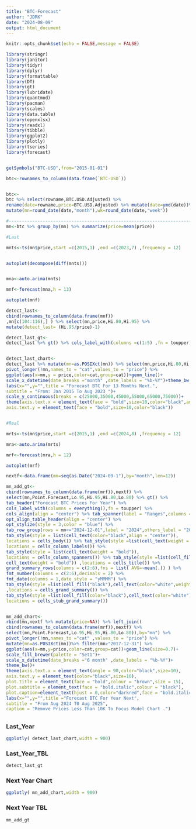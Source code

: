 ```yaml
---
title: "BTC-Forecast"
author: "JDRK"
date: "2024-08-09"
output: html_document
---
```


```r
knitr::opts_chunk$set(echo = FALSE,message = FALSE)

library(stringr)
library(janitor)
library(tidyr)
library(dplyr)
library(formattable)
library(DT)
library(gt)
library(lubridate)
library(quantmod)
library(pacman)
library(scales)
library(data.table)
library(openxlsx)
library(readxl) 
library(tibble)
library(ggplot2)
library(plotly)
library(tseries)
library(forecast)


getSymbols("BTC-USD",from="2015-01-01")

btc<-rownames_to_column(data.frame(`BTC-USD`))


btc<-
btc %>% select(rowname,BTC.USD.Adjusted) %>% 
rename(date=rowname,price=BTC.USD.Adjusted) %>% mutate(date=ymd(date))%>% 
mutate(mn=round_date(date,"month"),wk=round_date(date,"week")) 

#--------------------------------------------------------------------------
mn<-btc %>% group_by(mn) %>% summarize(price=mean(price))

#Last

mnts<-ts(mn$price,start =c(2015,1) ,end =c(2023,7) ,frequency = 12)


autoplot(decompose(diff(mnts)))


mna<-auto.arima(mnts)

mnf<-forecast(mna,h = 13)

autoplot(mnf)

detect_last<-
cbind(rownames_to_column(data.frame(mnf))
,mn[c(104:116),] ) %>% select(mn,price,Hi.80,Hi.95) %>% 
mutate(detect_last= (Hi.95/price)-1)

detect_last_gt<-
detect_last %>% gt() %>% cols_label_with(columns =c(1:5) ,fn = toupper) %>% cols_align(align = "center") %>% fmt_number(columns = c(2:4),decimals = 2) %>% opt_stylize(style = 3) %>% fmt_percent(columns = 5,decimals = 2) %>% tab_row_group(rows = mn < "2023-12-01",label = "2023",others_label = "2024") %>% tab_style(style = list(cell_text(color="black")),locations = cells_body()) %>% tab_style(style = list(cell_fill(color="gray"),cell_text(weight = "bold")),locations = cells_row_groups()) %>% tab_style(style =list(cell_text(weight = "bold")) ,locations =cells_column_labels())


detect_last_chart<-
detect_last %>% mutate(mn=as.POSIXct(mn)) %>% select(mn,price,Hi.80,Hi.95)%>% 
pivot_longer(!mn,names_to = "cat",values_to = "price") %>% 
ggplot(aes(x=mn,y = price,color=cat,group=cat))+geom_line()+
scale_x_datetime(date_breaks ="month" ,date_labels = "%b-%Y")+theme_bw()+
labs(x="",y="",title = "Forecast BTC For 13 Momths Next.",
subtitle = "From: Jan 2015 To Aug 2023 ")+
scale_y_continuous(breaks = c(25000,35000,45000,55000,65000,75000))+
theme(axis.text.x = element_text(face = "bold",size=10,color="black",angle = 90),
axis.text.y = element_text(face = "bold",size=10,color="black"))


#Real

mrts<-ts(mn$price,start =c(2015,1) ,end =c(2024,8) ,frequency = 12)

mra<-auto.arima(mrts)

mrf<-forecast(mra,h = 12)

autoplot(mrf)

nextf<-data.frame(mn=seq(as.Date("2024-09-1"),by="month",len=12))

mn_add_gt<-
cbind(rownames_to_column(data.frame(mrf)),nextf) %>% 
select(mn,Point.Forecast,Lo.95,Hi.95,Hi.80,Lo.80) %>% gt() %>% 
tab_header("Forecast BTC Prices For Year") %>% 
cols_label_with(columns = everything(),fn = toupper) %>% 
cols_align(align = "center") %>% tab_spanner(label = "Ranges",columns = c(3:6)) %>%
opt_align_table_header(align = "center") %>% 
opt_stylize(style = 3,color = "blue") %>%
tab_row_group(rows = mn<="2024-12-01",label = "2024",others_label = "2025") %>%
tab_style(style = list(cell_text(color="black",align = "center")),
locations = cells_body()) %>% tab_style(style =list(cell_text(weight = "bold")) ,
locations = cells_column_labels()) %>% 
tab_style(style = list(cell_text(weight = "bold")),
locations = cells_column_spanners()) %>% tab_style(style =list(cell_fill("#fdcb6e"),
cell_text(weight = "bold")) ,locations = cells_title()) %>%
grand_summary_rows(columns = c(2:6),fns = list( AVG=~mean(.)) ) %>%
fmt_number(columns = c(2:6),decimals = 2) %>% 
fmt_date(columns = 1,date_style = "yMMMM") %>% 
tab_style(style =list(cell_fill("black"),cell_text(color="white",weight = "bold")) 
,locations = cells_grand_summary()) %>% 
tab_style(style =list(cell_fill(color="black"),cell_text(color="white")) ,
locations = cells_stub_grand_summary())


mn_add_chart<-
rbind(mn,nextf %>% mutate(price=NA)) %>% left_join((
cbind(rownames_to_column(data.frame(mrf)),nextf) %>% 
select(mn,Point.Forecast,Lo.95,Hi.95,Hi.80,Lo.80)),by="mn") %>%
pivot_longer(!mn,names_to ="cat" ,values_to = "price") %>% 
mutate(mn=as.POSIXct(mn))%>% filter(mn>"2017-12-31") %>% 
ggplot(aes(x=mn,y=price,color=cat,group=cat))+geom_line(size=0.7)+
scale_fill_brewer(palette = "Set1")+
scale_x_datetime(date_breaks ="6 month" ,date_labels = "%b-%Y")+
theme_bw()+
theme(axis.text.x = element_text(angle = 90,color="black",size=10),
axis.text.y = element_text(color="black",size=10),
plot.title = element_text(face = "bold",colour = "brown",size = 15),
plot.subtitle = element_text(face = "bold.italic",colour = "black"),
plot.caption=element_text(hjust = 0,color="darkred",face = "bold.italic"))+
labs(x="",y="",title ="Forecast BTC For Year Next",
subtitle = "From Aug 2024 T0 Aug 2025",
caption = "Remove Prices Less Than 10K To Focus Model Chart .")

```
 
## {.tabset}

### Last_Year
```r
ggplotly( detect_last_chart,width = 900)
```

### Last_Year_TBL
```r
detect_last_gt
```

### Next Year Chart
```r
ggplotly( mn_add_chart,width = 900)
```

 
### Next Year TBL
```r
mn_add_gt
```

 
 
 
 
 
 
 
 
 
 
 
 
 
 